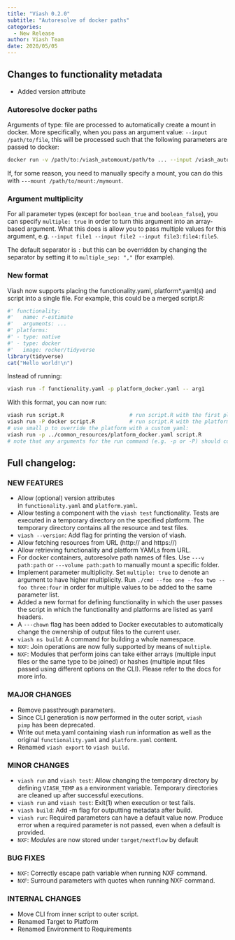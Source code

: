 ```yaml
---
title: "Viash 0.2.0"
subtitle: "Autoresolve of docker paths"
categories:
  - New Release
author: Viash Team
date: 2020/05/05 
---
```


## Changes to functionality metadata

- Added version attribute

### Autoresolve docker paths

Arguments of type: file are processed to automatically create a mount in docker. More specifically, when you pass an argument value: `--input /path/to/file`, this will be processed such that the following parameters are passed to docker:

```bash
docker run -v /path/to:/viash_automount/path/to ... --input /viash_automount/path/to/file
```

If, for some reason, you need to manually specify a mount, you can do this with `---mount /path/to/mount:/mymount`.

### Argument multiplicity

For all parameter types (except for `boolean_true` and `boolean_false`), you can specify `multiple: true` in order to turn this argument into an array-based argument. What this does is allow you to pass multiple values for this argument, e.g. `--input file1 --input file2 --input file3:file4:file5`.

The default separator is `:` but this can be overridden by changing the separator by setting it to `multiple_sep: ","` (for example).

### New format

Viash now supports placing the functionality.yaml, platform*.yaml(s) and script into a single file. For example, this could be a merged script.R:

```r
#' functionality:
#'   name: r-estimate
#'   arguments: ...
#' platforms:
#' - type: native
#' - type: docker
#'   image: rocker/tidyverse
library(tidyverse)
cat("Hello world!\n")
```

Instead of running:

```bash
viash run -f functionality.yaml -p platform_docker.yaml -- arg1
```

With this format, you can now run:

```bash
viash run script.R                     # run script.R with the first platform
viash run -P docker script.R           # run script.R with the platform called 'docker' with the large P argument
# use small p to override the platform with a custom yaml:
viash run -p ../common_resources/platform_docker.yaml script.R
# note that any arguments for the run command (e.g. -p or -P) should come before the script.R, as script.R is considered a trailing argument.
```

## Full changelog:

### NEW FEATURES

-   Allow (optional) version attributes in `functionality.yaml` and `platform.yaml`.
-   Allow testing a component with the `viash test` functionality. Tests are executed in a temporary directory on the specified platform. The temporary directory contains all the resource and test files.
-   `viash --version`: Add flag for printing the version of viash.
-   Allow fetching resources from URL (http:// and https://)
-   Allow retrieving functionality and platform YAMLs from URL.
-   For docker containers, autoresolve path names of files. Use `---v path:path` or `---volume path:path` to manually mount a specific folder.
-   Implement parameter multiplicity. Set `multiple: true` to denote an argument to have higher multiplicity. Run `./cmd --foo one --foo two --foo three:four` in order for multiple values to be added to the same parameter list.
-   Added a new format for defining functionality in which the user passes the script in which the functionality and platforms are listed as yaml headers.
-   A `---chown` flag has been added to Docker executables to automatically change the ownership of output files to the current user.
-   `viash ns build`: A command for building a whole namespace.
-   `NXF`: Join operations are now fully supported by means of `multiple`.
-   `NXF`: Modules that perform joins can take either arrays (multiple input files or the same type to be joined) or hashes (multiple input files passed using different options on the CLI). Please refer to the docs for more info.

### MAJOR CHANGES

-   Remove passthrough parameters.
-   Since CLI generation is now performed in the outer script, `viash pimp` has been deprecated.
-   Write out meta.yaml containing viash run information as well as the original `functionality.yaml` and `platform.yaml` content.
-   Renamed `viash export` to `viash build`.

### MINOR CHANGES

-   `viash run` and `viash test`: Allow changing the temporary directory by defining `VIASH_TEMP` as a environment variable. Temporary directories are cleaned up after successful executions.
-   `viash run` and `viash test`: Exit(1) when execution or test fails.
-   `viash build`: Add -m flag for outputting metadata after build.
-   `viash run`: Required parameters can have a default value now. Produce error when a required parameter is not passed, even when a default is provided.
-   `NXF`: *Modules* are now stored under `target/nextflow` by default

### BUG FIXES

-   `NXF`: Correctly escape path variable when running NXF command.
-   `NXF`: Surround parameters with quotes when running NXF command.

### INTERNAL CHANGES

-   Move CLI from inner script to outer script.
-   Renamed Target to Platform
-   Renamed Environment to Requirements
